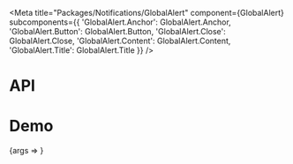 
<Meta
  title="Packages/Notifications/GlobalAlert"
  component={GlobalAlert}
  subcomponents={{
    'GlobalAlert.Anchor': GlobalAlert.Anchor,
    'GlobalAlert.Button': GlobalAlert.Button,
    'GlobalAlert.Close': GlobalAlert.Close,
    'GlobalAlert.Content': GlobalAlert.Content,
    'GlobalAlert.Title': GlobalAlert.Title
  }}
/>

# API

<ArgsTable />

# Demo

<Canvas>
  <Story
    name="GlobalAlert"
    args={{
      type: 'info'
    }}
    argTypes={{
      anchor: { name: 'children', type: 'string', table: { category: 'Anchor' } },
      isExternal: { control: { type: 'boolean' }, table: { category: 'Anchor' } },
      button: { name: 'children', type: 'string', table: { category: 'Button' } },
      isBasic: { control: { type: 'boolean' }, table: { category: 'Button' } },
      ariaLabel: { name: 'aria-label', type: 'string', table: { category: 'Close' } },
      content: { name: 'children', type: 'string', table: { category: 'Content' } },
      title: { name: 'children', type: 'string', table: { category: 'Title' } },
      isRegular: { control: { type: 'boolean' }, table: { category: 'Title' } },
      hasAnchor: { name: 'Anchor', type: 'boolean', table: { category: 'Story' } },
      hasButton: { name: 'Button', type: 'boolean', table: { category: 'Story' } },
      hasClose: { name: 'Close', type: 'boolean', table: { category: 'Story' } },
      hasTitle: { name: 'Title', type: 'boolean', table: { category: 'Story' } }
    }}
    parameters={{
      design: {
        allowFullscreen: true,
        type: 'figma',
        url: 'https://www.figma.com/file/6g87L4FdKZTA3knt3Rsfdx/Garden?node-id=103%3A25292'
      }
    }}
  >
    {args => <GlobalAlertStory {...args} />}
  </Story>
</Canvas>
